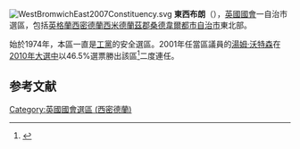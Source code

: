 {{NoteTA
|G1=PoliticiansUK
|G2=UK Places
|G3=People
|G4=Country
}}
[[File:WestBromwichEast2007Constituency.svg|right]]
'''東西布朗'''（{{lang-en|West Bromwich East}}），[[英國|英國]][[英國國會|國會]]一自治市選區，包括[[英格蘭|英格蘭]][[西密德蘭|西密德蘭]][[西米德蘭茲郡|西米德蘭茲郡]][[桑德韋爾都市自治市|桑德韋爾都市自治市]]東北部。

始於1974年，本區一直是[[工黨_(英國)|工黨]]的安全選區。2001年任當區議員的[[湯姆·沃特森|湯姆·沃特森]]在[[2010年英國大選|2010年大選中]]以46.5%選票勝出該區<ref name="">{{cite news
|publisher=[[英國廣播公司|英國廣播公司]]
|date=2010年5月7日
|title=Election 2010/Constituency/West Bromwich East
|url=http://news.bbc.co.uk/1/shared/election2010/results/constituency/f05.stm
|accessdate=2010年9月15日
|archive-date=2017年9月2日
|archive-url=https://web.archive.org/web/20170902222228/http://news.bbc.co.uk/1/shared/election2010/results/constituency/f05.stm
|dead-url=no
}}</ref>二度連任。

==参考文献==
<div class="references-small">
<references></references>
</div>

{{DEFAULTSORT:West Bromwich East (UK Parliament constituency)}}
[[Category:英國國會選區_(西密德蘭)|Category:英國國會選區 (西密德蘭)]]